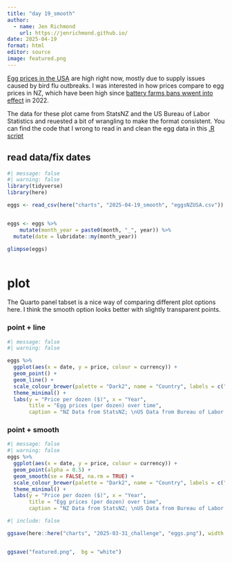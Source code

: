```yaml
---
title: "day 19_smooth"
author:
  - name: Jen Richmond
    url: https://jenrichmond.github.io/
date: 2025-04-19
format: html
editor: source
image: featured.png
---
```



[Egg prices in the USA](https://www.nbcnews.com/data-graphics/dozen-egg-prices-drop-charts-data-rcna200232) are high right now, mostly due to supply issues caused by bird flu outbreaks. I was interested in how prices compare to egg prices in NZ, which have been high since [battery farms bans wwent into effect](https://www.consumer.org.nz/articles/how-did-egg-prices-double-in-a-year?gad_source=1&gclid=CjwKCAjwk43ABhBIEiwAvvMEB5SiHsth08IkoYuGeXo6df4B5r6xlNonBhDxZqLCd3tOpbE9P0JmFBoCxCoQAvD_BwE) in 2022. 

The data for these plot came from StatsNZ and the US Bureau of Labor Statistics and reuested a bit of wrangling to make the format consistent. You can find the code that I wrong to read in and clean the egg data in this [.R script](https://github.com/jenrichmond/jenrichmond.github.io/blob/main/charts/2025-04-19_smooth/get%20egg%20data.R) 

## read data/fix dates

```r
#| message: false
#| warning: false
library(tidyverse)
library(here)

eggs <- read_csv(here("charts", "2025-04-19_smooth", "eggsNZUSA.csv")) 


eggs <- eggs %>%
    mutate(month_year = paste0(month, "_", year)) %>%
  mutate(date = lubridate::my(month_year))

glimpse(eggs)
  
```


# plot

The Quarto panel tabset is a nice way of comparing different plot options here. I think the smooth option looks better with slightly transparent points. 


::: panel-tabset

### point + line

```r
#| message: false
#| warning: false

eggs %>%
  ggplot(aes(x = date, y = price, colour = currency)) +
  geom_point() +
  geom_line() +
  scale_colour_brewer(palette = "Dark2", name = "Country", labels = c("NZ", "USA")) +
  theme_minimal() +
  labs(y = "Price per dozen ($)", x = "Year", 
       title = "Egg prices (per dozen) over time", 
       caption = "NZ Data from StatsNZ; \nUS Data from Bureau of Labor Statistics")

```


### point + smooth


```r
#| message: false
#| warning: false
eggs %>%
  ggplot(aes(x = date, y = price, colour = currency)) +
  geom_point(alpha = 0.5) +
  geom_smooth(se = FALSE, na.rm = TRUE) +
  scale_colour_brewer(palette = "Dark2", name = "Country", labels = c("NZ", "USA")) +
  theme_minimal() +
  labs(y = "Price per dozen ($)", x = "Year", 
       title = "Egg prices (per dozen) over time", 
       caption = "NZ Data from StatsNZ; \nUS Data from Bureau of Labor Statistics")
```

:::


```r
#| include: false

ggsave(here::here("charts", "2025-03-31_challenge", "eggs.png"), width = 6, height = 4,  bg = "white")


ggsave("featured.png",  bg = "white")
```

